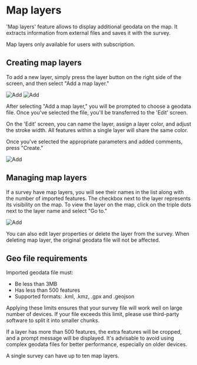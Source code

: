 
# Map layers

'Map layers' feature allows to display additional geodata on the map. It extracts information from external files and saves it with the survey.

Map layers only available for users with subscription.

## Creating map layers

To add a new layer, simply press the layer button on the right side of the screen, and then select "Add a map layer."

<ImageView>
  <Image src="/images/map/5.5.png" alt="Add" width={300} height={300} />
  <Image src="/images/map/5.6.png" alt="Add" width={300} height={300} />
</ImageView>

After selecting "Add a map layer," you will be prompted to choose a geodata file. Once you've selected the file, you'll be transferred to the 'Edit' screen.

On the 'Edit' screen, you can name the layer, assign a layer color, and adjust the stroke width. All features within a single layer will share the same color.

Once you've selected the appropriate parameters and added comments, press "Create."

<ImageView>
  <Image src="/images/map/5.7.png" alt="Add" width={300} height={300} />
</ImageView>

## Managing map layers

If a survey have map layers, you will see their names in the list along with the number of imported features. The checkbox next to the layer represents its visibility on the map. To view the layer on the map, click on the triple dots next to the layer name and select "Go to."

<ImageView>
  <Image src="/images/map/5.8.png" alt="Add" width={300} height={300} />
</ImageView>

You can also edit layer properties or delete the layer from the survey. When deleting map layer, the original geodata file will not be affected.

## Geo file requirements

Imported geodata file must:

- Be less than 3MB
- Has less than 500 features
- Supported formats: .kml, .kmz, .gpx and .geojson

Applying these limits ensures that your survey file will work well on large number of devices. If your file exceeds this limit, please use third-party software to split it into smaller chunks.

If a layer has more than 500 features, the extra features will be cropped, and a prompt message will be displayed. It's advisable to avoid using complex geodata files for better performance, especially on older devices.

<Callout type="info" emoji="ℹ️">
  A single survey can have up to ten map layers.
</Callout>
